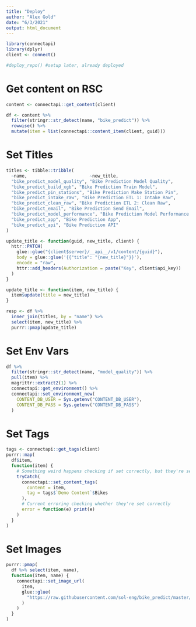 ```yaml
---
title: "Deploy"
author: "Alex Gold"
date: "6/3/2021"
output: html_document
---
```


```r
library(connectapi)
library(dplyr)
client <- connect()
```

```r
#deploy_repo() #setup later, already deployed
```

# Get content on RSC
```r
content <- connectapi::get_content(client)

df <- content %>% 
  filter(stringr::str_detect(name, "bike_predict")) %>%
  rowwise() %>%
  mutate(item = list(connectapi::content_item(client, guid)))
```

# Set Titles
```r
titles <- tibble::tribble(
  ~name,                        ~new_title, 
  "bike_predict_model_quality", "Bike Prediction Model Quality",
  "bike_predict_build_xgb", "Bike Prediction Train Model",
  "bike_predict_pin_stations", "Bike Prediction Make Station Pin",
  "bike_predict_intake_raw", "Bike Prediction ETL 1: Intake Raw",
  "bike_predict_clean_raw", "Bike Prediction ETL 2: Clean Raw",
  "bike_predict_email", "Bike Prediction Send Email",
  "bike_predict_model_performance", "Bike Prediction Model Performance App",
  "bike_predict_app", "Bike Prediction App",
  "bike_predict_api", "Bike Prediction API"
)

update_title <- function(guid, new_title, client) {
  httr::PATCH(
    glue::glue("{client$server}/__api__/v1/content/{guid}"), 
    body = glue::glue('{{"title": "{new_title}"}}'), 
    encode = "raw", 
    httr::add_headers(Authorization = paste("Key", client$api_key))
  )
}

update_title <- function(item, new_title) {
  item$update(title = new_title)
}

resp <- df %>% 
  inner_join(titles, by = "name") %>%
  select(item, new_title) %>%
  purrr::pmap(update_title)
```

# Set Env Vars
```r
df %>% 
  filter(stringr::str_detect(name, "model_quality")) %>%
  pull(item) %>%
  magrittr::extract2(1) %>%
  connectapi::get_environment() %>%
  connectapi::set_environment_new(
    CONTENT_DB_USER = Sys.getenv("CONTENT_DB_USER"), 
    CONTENT_DB_PASS = Sys.getenv("CONTENT_DB_PASS")
  )
```

# Set Tags
```r
tags <- connectapi::get_tags(client)
purrr::map(
  df$item, 
  function(item) {
    # Something weird happens checking if set correctly, but they're set
    tryCatch(
      connectapi::set_content_tags(
        content = item, 
        tag = tags$`Demo Content`$Bikes
      ), 
      # Current erroring checking whether they're set correctly
      error = function(e) print(e)
    )
  }
)

```

# Set Images
```r
purrr::pmap(
  df %>% select(item, name), 
  function(item, name) {
    connectapi::set_image_url(
      item, 
      glue::glue(
        "https://raw.githubusercontent.com/sol-eng/bike_predict/master/img/{name}.png"
      )
    )
  }
)
```

